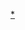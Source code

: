 {{Navbox
|name = 台灣戰爭史
|title = [[臺灣戰爭史]]
|state = <includeonly>collapsed</includeonly>
|image = 
|listclass = hlist
|bodyclass = hlist

|group1= [[臺灣史前時期|史前時期]] <br/> （1624年以前）
|list1= 
*[[沈有容]]東番剿倭
|group2 = [[臺灣荷西統治時期|荷西時期]] <br/> （1624年－1662年）
|list2 = 
*[[澎湖之战]]
*[[麻豆溪事件]] 
*[[荷蘭在臺灣之平定行動|荷蘭平定行動]]
*[[大員之役]]
*[[麻豆社之役]]
*[[聖誕節之役]] 
*[[拉美島事件]] 
*[[虎尾壠戰爭]]
*[[第一次聖薩爾瓦多城戰役]] 
*[[雞籠之戰|第二次聖薩爾瓦多城戰役]] 
*[[濱田彌兵衛事件]]
*[[郭懷一事件]]

|group3 = [[臺灣明鄭時期|明鄭時期]] <br/> （1662年－1683年）
|list3 =
*[[鄭成功攻臺之役]] 
*[[大肚王國]]之役
*[[鄭經嗣位之爭]]
*[[清荷聯軍]] 
*[[沙轆社之役]] 
*[[澎湖海战]]

|group4 = [[臺灣清治時期|清治時期]] <br/> （1683年－1895年）
|list4 =
*[[吳球事件]] 
*[[朱一貴事件]] 
*[[骨宗事件]]
*[[水沙連之役]]
*[[蔡牵|蔡牽事件]] 
*[[大甲西社抗清事件]] 
*[[林爽文事件]]
**[[篤嘉莊之戰]]
**[[瀰濃庄戰役]]
*[[朱蔚事件]] 
*[[大安之役]] 
*[[頂下郊拚]] 
*[[樟腦戰爭]] 
*[[戴潮春事件]] 
*[[加禮宛戰役]]
*[[美國福爾摩沙遠征]] 
*[[牡丹社事件]]
*[[獅頭社之役]]
*[[太魯閣戰役]]
*[[中法战争]]
**[[西仔反]]
**[[淡水之役]]
**[[澎湖之役 (1885年)|澎湖之役]]
*[[大嵙崁戰役]]
*[[施九緞事件]] 
*[[大庄事件]]
*[[觀音山事件]]


|group5 = [[臺灣民主國]] <br/> （1895年）
|list5 =
*[[乙未戰爭]]
*[[澎湖之役 (1895年)|澎湖之役]]
*[[隆恩埔戰役]]
*[[分水崙戰役]]
*[[蕭壠事件]]
*[[八卦山之役]]
*[[嘉義之役]]
*[[步月樓戰役]]
*[[火燒庄戰役]]
*[[雷公火之役]]

|group6 = [[台灣日治時期|日治時期]] <br/> （1895年－1945年）
|list6 =
*[[雲林大屠殺]]
*[[林杞埔事件]] 
*[[苗栗事件]] 
*[[新城事件]]
*[[威里事件]]
*[[七腳川事件]]
*[[太魯閣戰爭]]
*[[西來庵事件]] 
*[[霧社事件]] 
*[[太平洋战争]]
**[[中国抗日战争|中日戰爭]]
**[[松山空襲]]
**[[新竹空襲]]
**[[高雄大空襲]]
**[[台灣空戰]]
**[[臺北大空襲]]
**[[澎湖大空襲]]

|group7 = [[臺灣戰後時期|戰後時期]] <br/> （1945年迄今）
|list7 =
  {{Navbox subgroup
  | group1 = [[二二八事件]]<br/>（1947年）
  | list1  = 
* [[二七部隊]]
* [[斗六警備隊]]
* [[嘉義民兵]]
* [[雄中自衛隊]]
* [[台灣自治聯軍]]
* [[烏牛欄之役]]
* [[虎尾機場戰役]]
* [[嘉義民兵|嘉義機場之戰]]
* [[小梅、樟湖之戰]]
  | group2 = 1949年－1953年
  | list2  = 
* [[古寧頭戰役]] 
* [[大擔島戰役]] 
* [[南日島戰役]]
* [[湄州岛战斗]]
* [[東山島戰役]]
  | group3 = [[臺灣海峽危機#第一次（1954－1955）|第一次台灣海峽危機]]<br/>（1954年－1955年）
  | list3  = 
* [[九三砲戰]]
* [[一江山島戰役]]
* [[大陳島撤退|大陳島戰役]]
  | group4 = [[臺灣海峽危機#第二次（1958）|第二次台灣海峽危機]]<br/>（1958年－1979年）
  | list4  = 
* [[閩江口海戰]]
* [[金门炮战]] 
* [[九二海戰]]
  | group5 = [[國光計畫]]期間<br/>（1961年－1972年）
  | list5  = 
* [[台海心戰]]
* [[湖口兵變]]<sup>[2]</sup>
* [[八六海戰]]
* [[東山海戰]]
* [[烏坵海戰]]
  | group6 = 1979年-1996年
  | list6  = 
* [[六二七事件]]<sup>[2]</sup>
* [[小金門高炮誤擊廈門事件]]<sup>[1]</sup>
* [[台灣海峽飛彈危機|第三次台灣海峽危機]]<sup>[2]</sup>
}}
|belowstyle = text-align:left
|below = <br/><sup>[1]</sup>軍武誤射事故。<br/><sup>[2]</sup>未爆發雙方戰爭。
}}<noinclude>
{{Documentation}}

[[Category:台灣歷史模板|*]]
</noinclude>